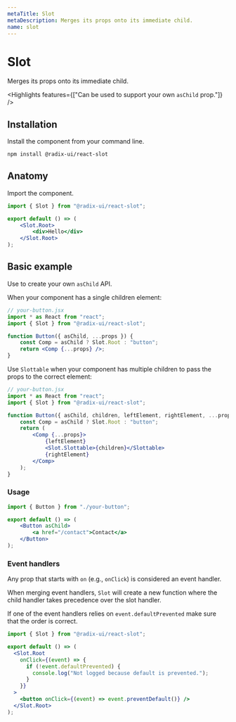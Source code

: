 ```yaml
---
metaTitle: Slot
metaDescription: Merges its props onto its immediate child.
name: slot
---
```


# Slot

<Description>Merges its props onto its immediate child.</Description>

<Highlights features={["Can be used to support your own `asChild` prop."]} />

## Installation

Install the component from your command line.

```bash
npm install @radix-ui/react-slot
```

## Anatomy

Import the component.

```jsx
import { Slot } from "@radix-ui/react-slot";

export default () => (
	<Slot.Root>
		<div>Hello</div>
	</Slot.Root>
);
```

## Basic example

Use to create your own `asChild` API.

When your component has a single children element:

```jsx line=9
// your-button.jsx
import * as React from "react";
import { Slot } from "@radix-ui/react-slot";

function Button({ asChild, ...props }) {
	const Comp = asChild ? Slot.Root : "button";
	return <Comp {...props} />;
}
```

Use `Slottable` when your component has multiple children to pass the props to the correct element:

```jsx
// your-button.jsx
import * as React from "react";
import { Slot } from "@radix-ui/react-slot";

function Button({ asChild, children, leftElement, rightElement, ...props }) {
	const Comp = asChild ? Slot.Root : "button";
	return (
		<Comp {...props}>
			{leftElement}
			<Slot.Slottable>{children}</Slottable>
			{rightElement}
		</Comp>
	);
}
```

### Usage

```jsx
import { Button } from "./your-button";

export default () => (
	<Button asChild>
		<a href="/contact">Contact</a>
	</Button>
);
```

### Event handlers

Any prop that starts with `on` (e.g., `onClick`) is considered an event handler.

When merging event handlers, `Slot` will create a new function where the child handler takes precedence over the slot handler.

If one of the event handlers relies on `event.defaultPrevented` make sure that the order is correct.

```jsx
import { Slot } from "@radix-ui/react-slot";

export default () => (
  <Slot.Root
    onClick={(event) => {
      if (!event.defaultPrevented) {
        console.log("Not logged because default is prevented.");
      }
    }}
  >
    <button onClick={(event) => event.preventDefault()} />
  </Slot.Root>
);
```
